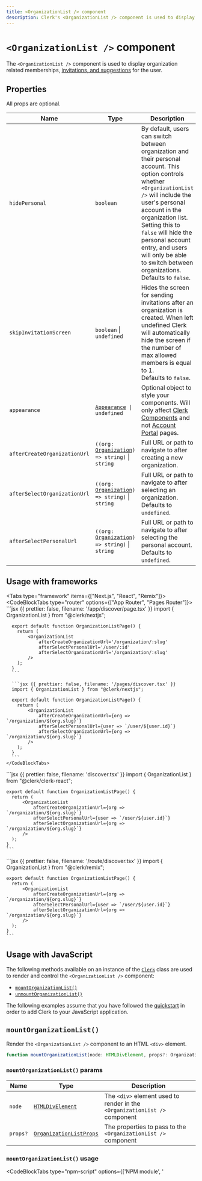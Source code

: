 ```yaml
---
title: <OrganizationList /> component
description: Clerk's <OrganizationList /> component is used to display organization related memberships, invitations, and suggestions for the user.
---
```


# `<OrganizationList />` component

<Images
  width={460}
  height={602}
  src="/docs/images/ui-components/organization-list.svg"
  alt="Clerk's <OrganizationList /> component is used to display organization related memberships, invitations, and suggestions for the user."
/>

The `<OrganizationList />` component is used to display organization related memberships, [invitations, and suggestions](/docs/organizations/overview#automatic-invitations-and-suggestions) for the user.

## Properties

All props are optional.

| Name | Type | Description |
| - | - | - |
| `hidePersonal` | `boolean` | By default, users can switch between organization and their personal account. This option controls whether `<OrganizationList />` will include the user's personal account in the organization list. Setting this to `false` will hide the personal account entry, and users will only be able to switch between organizations. <br />Defaults to `false`. |
| `skipInvitationScreen` | `boolean` \| `undefined` | Hides the screen for sending invitations after an organization is created. When left undefined Clerk will automatically hide the screen if the number of max allowed members is equal to 1.<br />Defaults to `false`. |
| `appearance` | <code>[Appearance](/docs/components/customization/overview) \| undefined</code> | Optional object to style your components. Will only affect [Clerk Components](/docs/components/overview) and not [Account Portal](/docs/account-portal/overview) pages. |
| `afterCreateOrganizationUrl` | <code>((org: [Organization][org-ref]) => string)</code> \| `string` | Full URL or path to navigate to after creating a new organization. |
| `afterSelectOrganizationUrl` | <code>((org: [Organization][org-ref]) => string)</code> \| `string` | Full URL or path to navigate to after selecting an organization.<br />Defaults to `undefined`. |
| `afterSelectPersonalUrl` | <code>((org: [Organization][org-ref]) => string)</code> \| `string` | Full URL or path to navigate to after selecting the personal account.<br />Defaults to `undefined`. |

## Usage with frameworks

<Tabs type="framework" items={["Next.js", "React", "Remix"]}>
  <Tab>
    <CodeBlockTabs type="router" options={["App Router", "Pages Router"]}>
      ```jsx {{ prettier: false, filename: '/app/discover/page.tsx' }}
      import { OrganizationList } from "@clerk/nextjs";

      export default function OrganizationListPage() {
        return (
            <OrganizationList
                afterCreateOrganizationUrl='/organization/:slug'
                afterSelectPersonalUrl='/user/:id'
                afterSelectOrganizationUrl='/organization/:slug'
            />
        );
      }
      ```

      ```jsx {{ prettier: false, filename: '/pages/discover.tsx' }}
      import { OrganizationList } from "@clerk/nextjs";

      export default function OrganizationListPage() {
        return (
            <OrganizationList
                afterCreateOrganizationUrl={org => `/organization/${org.slug}`}
                afterSelectPersonalUrl={user => `/user/${user.id}`}
                afterSelectOrganizationUrl={org => `/organization/${org.slug}`}
            />
        );
      }
      ```
    </CodeBlockTabs>
  </Tab>

  <Tab>
    ```jsx {{ prettier: false, filename: 'discover.tsx' }}
    import { OrganizationList } from "@clerk/clerk-react";

    export default function OrganizationListPage() {
      return (
          <OrganizationList
              afterCreateOrganizationUrl={org => `/organization/${org.slug}`}
              afterSelectPersonalUrl={user => `/user/${user.id}`}
              afterSelectOrganizationUrl={org => `/organization/${org.slug}`}
          />
      );
    }
    ```
  </Tab>

  <Tab>
    ```jsx {{ prettier: false, filename: '/route/discover.tsx' }}
    import { OrganizationList } from "@clerk/remix";

    export default function OrganizationListPage() {
      return (
          <OrganizationList
              afterCreateOrganizationUrl={org => `/organization/${org.slug}`}
              afterSelectPersonalUrl={user => `/user/${user.id}`}
              afterSelectOrganizationUrl={org => `/organization/${org.slug}`}
          />
      );
    }
    ```
  </Tab>
</Tabs>

## Usage with JavaScript

The following methods available on an instance of the [`Clerk`](/docs/references/javascript/clerk/clerk) class are used to render and control the `<OrganizationList />` component:

- [`mountOrganizationList()`](#mount-organization-list)
- [`unmountOrganizationList()`](#unmount-organization-list)

The following examples assume that you have followed the [quickstart](/docs/quickstarts/javascript) in order to add Clerk to your JavaScript application.

## `mountOrganizationList()`

Render the `<OrganizationList />` component to an HTML `<div>` element.

```typescript {{ prettier: false }}
function mountOrganizationList(node: HTMLDivElement, props?: OrganizationListProps): void;
```

### `mountOrganizationList()` params

| Name | Type | Description |
| - | - | - |
| `node` | [`HTMLDivElement`](https://developer.mozilla.org/en-US/docs/Web/API/HTMLDivElement) | The `<div>` element used to render in the `<OrganizationList />` component |
| `props?` | [`OrganizationListProps`](#properties) | The properties to pass to the `<OrganizationList />` component |

### `mountOrganizationList()` usage

<CodeBlockTabs type="npm-script" options={['NPM module', '<script>']}>
  ```js {{ prettier: false, filename: 'main.js', mark: [14] }}
  import { Clerk } from '@clerk/clerk-js';

  // Initialize Clerk with your Clerk publishable key
  const clerk = new Clerk('{{pub_key}}');
  await clerk.load();

  document.getElementById("app").innerHTML = `
    <div id="organization-list"></div>
  `;

  const orgListDiv =
    document.getElementById("organization-list");

  clerk.mountOrganizationList(orgListDiv);
  ```

  ```html {{ prettier: false, filename: 'index.html', mark: [21] }}
  <!-- Add a <div id="organization-list"> element to your HTML -->
  <div id="organization-list"></div>

  <!-- Initialize Clerk with your
  Clerk Publishable key and Frontend API URL -->
  <script
    async
    crossorigin="anonymous"
    data-clerk-publishable-key="{{pub_key}}"
    src="https://{{fapi_url}}/npm/@clerk/clerk-js@latest/dist/clerk.browser.js"
    type="text/javascript"
  ></script>

  <script>
    window.addEventListener("load", async function () {
      await Clerk.load();

      const orgListDiv =
        document.getElementById('organization-list');

      Clerk.mountOrganizationList(orgListDiv);
    });
  </script>
  ```
</CodeBlockTabs>

## `unmountOrganizationList()`

Unmount and run cleanup on an existing `<OrganizationList />` component instance.

```typescript {{ prettier: false }}
function unmountOrganizationList(node: HTMLDivElement): void;
```

### `unmountOrganizationList()` params

| Name | Type | Description |
| - | - | - |
| `node` | [`HTMLDivElement`](https://developer.mozilla.org/en-US/docs/Web/API/HTMLDivElement) | The container `<div>` element with a rendered `<OrganizationList />` component instance |

### `unmountOrganizationList()` usage

<CodeBlockTabs type="npm-script" options={['NPM module', '<script>']}>
  ```js {{ prettier: false, filename: 'main.js', mark: [18] }}
  import { Clerk } from '@clerk/clerk-js';

  // Initialize Clerk with your Clerk publishable key
  const clerk = new Clerk('{{pub_key}}');
  await clerk.load();

  document.getElementById('app').innerHTML = `
    <div id="organization-list"></div>
  `

  const orgListDiv =
    document.getElementById('organization-list');

  clerk.mountOrganizationList(orgListDiv);

  // ...

  clerk.unmountOrganizationList(orgListDiv);
  ```

  ```html {{ prettier: false, filename: 'index.html', mark: [25] }}
  <!-- Add a <div id="organization-list"> element to your HTML -->
  <div id="organization-list"></div>

  <!-- Initialize Clerk with your
  Clerk Publishable key and Frontend API URL -->
  <script
    async
    crossorigin="anonymous"
    data-clerk-publishable-key="{{pub_key}}"
    src="https://{{fapi_url}}/npm/@clerk/clerk-js@latest/dist/clerk.browser.js"
    type="text/javascript"
  ></script>

  <script>
    window.addEventListener("load", async function () {
      await Clerk.load();

      const orgListDiv =
        document.getElementById('organization-list');

      Clerk.mountOrganizationList(orgListDiv);

      // ...

      Clerk.unmountOrganizationList(orgListDiv);
    });
  </script>
  ```
</CodeBlockTabs>

## Force organizations

If you would like to prohibit people from using their personal accounts and force them to be part of an organization, the `hidePersonal` property forces your user to join or create an organization in order to continue. For more information on how to hide Personal Accounts and force organizations, see the [dedicated guide](/docs/guides/force-organizations).

```tsx {{ prettier: false, filename: 'organization-portal.tsx' }}
export default function OrganizationListPage() {
  return (
    <OrganizationList
        hidePersonal={true}
        {...}
    />
  );
};
```

## Customization

To learn about how to customize Clerk components, see the [customization documentation](/docs/components/customization/overview).

[org-ref]: /docs/references/javascript/organization/organization
